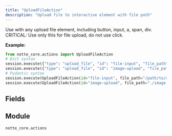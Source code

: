 ```yaml
---
title: "UploadFileAction"
description: "Upload file to interactive element with file path"
---
```


Use with any upload file element, including button, input, a, span, div. CRITICAL: Use only this for file upload, do not use click.

**Example:**
```python
from notte_core.actions import UploadFileAction
# Dict syntax
session.execute({"type": "upload_file", "id": "file-input", "file_path": "/path/to/document.pdf"})
session.execute({"type": "upload_file", "id": "image-upload", "file_path": "./image.jpg"})
# Pydantic syntax
session.execute(UploadFileAction(id="file-input", file_path="/path/to/document.pdf"))
session.execute(UploadFileAction(id="image-upload", file_path="./image.jpg"))
```

## Fields

<ParamField path="type" type="Literal['upload_file']" required>
</ParamField>

<ParamField path="category" type="str" required>
</ParamField>

<ParamField path="description" type="str" required>
</ParamField>

<ParamField path="id" type="str" required>
</ParamField>

<ParamField path="selector" type="UnionType[NodeSelectors, None]" required>
</ParamField>

<ParamField path="press_enter" type="UnionType[bool, None]" required>
</ParamField>

<ParamField path="text_label" type="UnionType[str, None]" required>
</ParamField>

<ParamField path="param" type="UnionType[ActionParameter, None]" required>
</ParamField>

<ParamField path="file_path" type="str" required>
</ParamField>


## Module

`notte_core.actions`
